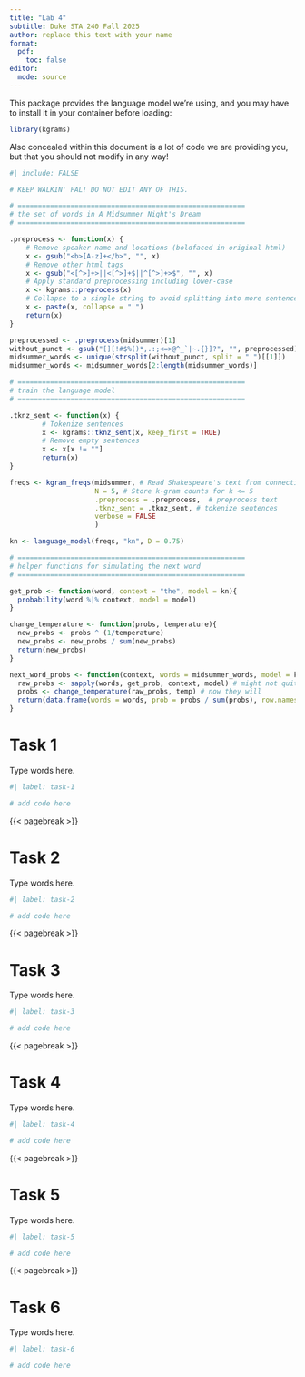 ```yaml
---
title: "Lab 4"
subtitle: Duke STA 240 Fall 2025
author: replace this text with your name
format: 
  pdf:
    toc: false
editor: 
  mode: source
---
```


This package provides the language model we're using, and you may have to install it in your container before loading:

```r
library(kgrams)
```

Also concealed within this document is a lot of code we are providing you, but that you should not modify in any way!

```r
#| include: FALSE

# KEEP WALKIN' PAL! DO NOT EDIT ANY OF THIS.

# ========================================================
# the set of words in A Midsummer Night's Dream
# ========================================================

.preprocess <- function(x) {
    # Remove speaker name and locations (boldfaced in original html)
    x <- gsub("<b>[A-z]+</b>", "", x)
    # Remove other html tags
    x <- gsub("<[^>]+>||<[^>]+$||^[^>]+>$", "", x)
    # Apply standard preprocessing including lower-case
    x <- kgrams::preprocess(x)
    # Collapse to a single string to avoid splitting into more sentences at the end of lines
    x <- paste(x, collapse = " ")
    return(x)
}

preprocessed <- .preprocess(midsummer)[1]
without_punct <- gsub("[][!#$%()*,.:;<=>@^_`|~.{}]?", "", preprocessed)
midsummer_words <- unique(strsplit(without_punct, split = " ")[[1]])
midsummer_words <- midsummer_words[2:length(midsummer_words)]

# ========================================================
# train the language model
# ========================================================

.tknz_sent <- function(x) {
        # Tokenize sentences
        x <- kgrams::tknz_sent(x, keep_first = TRUE)
        # Remove empty sentences
        x <- x[x != ""]
        return(x)
}

freqs <- kgram_freqs(midsummer, # Read Shakespeare's text from connection
                     N = 5, # Store k-gram counts for k <= 5
                     .preprocess = .preprocess,  # preprocess text
                     .tknz_sent = .tknz_sent, # tokenize sentences
                     verbose = FALSE
                     )

kn <- language_model(freqs, "kn", D = 0.75)

# ========================================================
# helper functions for simulating the next word
# ========================================================

get_prob <- function(word, context = "the", model = kn){
  probability(word %|% context, model = model)
}

change_temperature <- function(probs, temperature){
  new_probs <- probs ^ (1/temperature)
  new_probs <- new_probs / sum(new_probs)
  return(new_probs)
}

next_word_probs <- function(context, words = midsummer_words, model = kn, temp = 1.0){
  raw_probs <- sapply(words, get_prob, context, model) # might not quite sum to one
  probs <- change_temperature(raw_probs, temp) # now they will
  return(data.frame(words = words, prob = probs / sum(probs), row.names = NULL))
}
```

# Task 1

Type words here.

```r
#| label: task-1

# add code here
```

{{< pagebreak >}}

# Task 2

Type words here.

```r
#| label: task-2

# add code here
```

{{< pagebreak >}}

# Task 3

Type words here.

```r
#| label: task-3

# add code here
```

{{< pagebreak >}}

# Task 4

Type words here.

```r
#| label: task-4

# add code here
```

{{< pagebreak >}}

# Task 5

Type words here.

```r
#| label: task-5

# add code here
```

{{< pagebreak >}}

# Task 6

Type words here.

```r
#| label: task-6

# add code here
```
